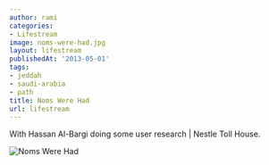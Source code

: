 ```yaml
---
author: rami
categories:
- Lifestream
image: noms-were-had.jpg
layout: lifestream
publishedAt: '2013-05-01'
tags:
- jeddah
- saudi-arabia
- path
title: Noms Were Had
url: lifestream
---
```


With Hassan Al-Bargi doing some user research | Nestle Toll House.

![Noms Were Had](/assets/images/content/lifestream/noms-were-had.jpg)